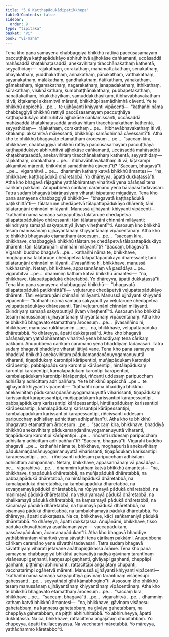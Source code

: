 ```yaml
---
title: "5.6 Kaṭṭhapādukādipaṭikkhepa"
tableOfContents: false
sidebar:
  order: 9
type: "tipitaka"
basket: "vi"
book: "vi-maha"
---
```



<DynamicBreadcrumb />

<Division number="250" book="vi-maha" bookNo="3" page="276">

<Paragraph number="1157" book="vi-maha">
Tena kho pana samayena chabbaggiyā bhikkhū rattiyā paccūsasamayaṃ paccuṭṭhāya kaṭṭhapādukāyo abhiruhitvā ajjhokāse caṅkamanti, uccāsaddā mahāsaddā khaṭakhaṭasaddā, anekavihitaṃ tiracchānakathaṃ kathentā, seyyathidaṃ—  rājakathaṃ, corakathaṃ, mahāmattakathaṃ, senākathaṃ, bhayakathaṃ, yuddhakathaṃ, annakathaṃ, pānakathaṃ, vatthakathaṃ, sayanakathaṃ, mālākathaṃ, gandhakathaṃ, ñātikathaṃ, yānakathaṃ, gāmakathaṃ, nigamakathaṃ, nagarakathaṃ, janapadakathaṃ, itthikathaṃ, sūrakathaṃ, visikhākathaṃ, kumbhaṭṭhānakathaṃ, pubbapetakathaṃ, nānattakathaṃ, lokakkhāyikaṃ, samuddakkhāyikaṃ, itibhavābhavakathaṃ iti vā; kīṭakampi akkamitvā mārenti, bhikkhūpi samādhimhā cāventi. Ye te bhikkhū appicchā …pe…  te ujjhāyanti khiyyanti vipācenti—  “kathañhi nāma chabbaggiyā bhikkhū rattiyā paccūsasamayaṃ paccuṭṭhāya kaṭṭhapādukāyo abhiruhitvā ajjhokāse caṅkamissanti, uccāsaddā mahāsaddā khaṭakhaṭasaddā anekavihitaṃ tiracchānakathaṃ kathentā, seyyathidaṃ—  rājakathaṃ, corakathaṃ …pe…  itibhavābhavakathaṃ iti vā, kīṭakampi akkamitvā māressanti, bhikkhūpi samādhimhā cāvessantī”ti. Atha kho te bhikkhū bhagavato etamatthaṃ ārocesuṃ …pe…  “saccaṃ kira, bhikkhave, chabbaggiyā bhikkhū rattiyā paccūsasamayaṃ paccuṭṭhāya kaṭṭhapādukāyo abhiruhitvā ajjhokāse caṅkamanti, uccāsaddā mahāsaddā khaṭakhaṭasaddā, anekavihitaṃ tiracchānakathaṃ kathentā, seyyathidaṃ—  rājakathaṃ, corakathaṃ …pe…  itibhavābhavakathaṃ iti vā, kīṭakampi akkamitvā mārenti, bhikkhūpi samādhimhā cāventī”ti? “Saccaṃ, bhagavā”ti …pe…  vigarahitvā …pe…  dhammiṃ kathaṃ katvā bhikkhū āmantesi—  “na, bhikkhave, kaṭṭhapādukā dhāretabbā. Yo dhāreyya, āpatti dukkaṭassā”ti.
</Paragraph>

<Paragraph number="1158" book="vi-maha">
Atha kho bhagavā rājagahe yathābhirantaṃ viharitvā yena bārāṇasī tena cārikaṃ pakkāmi. Anupubbena cārikaṃ caramāno yena bārāṇasī tadavasari. Tatra sudaṃ bhagavā bārāṇasiyaṃ viharati isipatane migadāye. Tena kho pana samayena chabbaggiyā bhikkhū—  “bhagavatā kaṭṭhapādukā paṭikkhittā”ti—  tālataruṇe chedāpetvā tālapattapādukāyo dhārenti; tāni tālataruṇāni chinnāni milāyanti. Manussā ujjhāyanti khiyyanti vipācenti—  “kathañhi nāma samaṇā sakyaputtiyā tālataruṇe chedāpetvā tālapattapādukāyo dhāressanti; tāni tālataruṇāni chinnāni milāyanti; ekindriyaṃ samaṇā sakyaputtiyā jīvaṃ viheṭhentī”ti.
</Paragraph>

<Paragraph number="1159" book="vi-maha">
Assosuṃ kho bhikkhū tesaṃ manussānaṃ ujjhāyantānaṃ khiyyantānaṃ vipācentānaṃ. Atha kho te bhikkhū bhagavato etamatthaṃ ārocesuṃ …pe…  “saccaṃ kira, bhikkhave, chabbaggiyā bhikkhū tālataruṇe chedāpetvā tālapattapādukāyo dhārenti; tāni tālataruṇāni chinnāni milāyantī”ti? “Saccaṃ, bhagavā”ti. Vigarahi buddho bhagavā …pe…  kathañhi nāma te, bhikkhave, moghapurisā tālataruṇe chedāpetvā tālapattapādukāyo dhāressanti; tāni tālataruṇāni chinnāni milāyanti. Jīvasaññino hi, bhikkhave, manussā rukkhasmiṃ. Netaṃ, bhikkhave, appasannānaṃ vā pasādāya …pe…  vigarahitvā …pe…  dhammiṃ kathaṃ katvā bhikkhū āmantesi—  “na, bhikkhave, tālapattapādukā dhāretabbā. Yo dhāreyya, āpatti dukkaṭassā”ti.
</Paragraph>

<Paragraph number="1160" book="vi-maha">
Tena kho pana samayena chabbaggiyā bhikkhū—  “bhagavatā tālapattapādukā paṭikkhittā”ti—  veḷutaruṇe chedāpetvā veḷupattapādukāyo dhārenti. Tāni veḷutaruṇāni chinnāni milāyanti. Manussā ujjhāyanti khiyyanti vipācenti—  “kathañhi nāma samaṇā sakyaputtiyā veḷutaruṇe chedāpetvā veḷupattapādukāyo dhāressanti. Tāni veḷutaruṇāni chinnāni milāyanti. Ekindriyaṃ samaṇā sakyaputtiyā jīvaṃ viheṭhentī”ti. Assosuṃ kho bhikkhū tesaṃ manussānaṃ ujjhāyantānaṃ khiyyantānaṃ vipācentānaṃ. Atha kho te bhikkhū bhagavato etamatthaṃ ārocesuṃ …pe…  jīvasaññino hi, bhikkhave, manussā rukkhasmiṃ …pe…  na, bhikkhave, veḷupattapādukā dhāretabbā. Yo dhāreyya, āpatti dukkaṭassā”ti.
</Paragraph>

</Division>
<Division number="251" book="vi-maha" bookNo="3" page="278">

<Paragraph number="1161" book="vi-maha">
Atha kho bhagavā bārāṇasiyaṃ yathābhirantaṃ viharitvā yena bhaddiyaṃ tena cārikaṃ pakkāmi. Anupubbena cārikaṃ caramāno yena bhaddiyaṃ tadavasari. Tatra sudaṃ bhagavā bhaddiye viharati jātiyā vane. Tena kho pana samayena bhaddiyā bhikkhū anekavihitaṃ pādukamaṇḍanānuyogamanuyuttā viharanti, tiṇapādukaṃ karontipi kārāpentipi, muñjapādukaṃ karontipi kārāpentipi, pabbajapādukaṃ karontipi kārāpentipi, hintālapādukaṃ karontipi kārāpentipi, kamalapādukaṃ karontipi kārāpentipi, kambalapādukaṃ karontipi kārāpentipi, riñcanti uddesaṃ paripucchaṃ adhisīlaṃ adhicittaṃ adhipaññaṃ. Ye te bhikkhū appicchā …pe…  te ujjhāyanti khiyyanti vipācenti—  “kathañhi nāma bhaddiyā bhikkhū anekavihitaṃ pādukamaṇḍanānuyogamanuyuttā viharissanti, tiṇapādukaṃ karissantipi kārāpessantipi, muñjapādukaṃ karissantipi kārāpessantipi, pabbajapādukaṃ karissantipi kārāpessantipi, hintālapādukaṃ karissantipi kārāpessantipi, kamalapādukaṃ karissantipi kārāpessantipi, kambalapādukaṃ karissantipi kārāpessantipi, riñcissanti uddesaṃ paripucchaṃ adhisīlaṃ adhicittaṃ adhipaññan”ti.
</Paragraph>

<Paragraph number="1162" book="vi-maha">
Atha kho te bhikkhū bhagavato etamatthaṃ ārocesuṃ …pe…  “saccaṃ kira, bhikkhave, bhaddiyā bhikkhū anekavihitaṃ pādukamaṇḍanānuyogamanuyuttā viharanti, tiṇapādukaṃ karontipi kārāpentipi …pe…  riñcanti uddesaṃ paripucchaṃ adhisīlaṃ adhicittaṃ adhipaññan”ti? “Saccaṃ, bhagavā”ti. Vigarahi buddho bhagavā …pe…  kathañhi nāma te, bhikkhave, moghapurisā anekavihitaṃ pādukamaṇḍanānuyogamanuyuttā viharissanti, tiṇapādukaṃ karissantipi kārāpessantipi …pe…  riñcissanti uddesaṃ paripucchaṃ adhisīlaṃ adhicittaṃ adhipaññaṃ. Netaṃ, bhikkhave, appasannānaṃ vā pasādāya …pe…  vigarahitvā …pe…  dhammiṃ kathaṃ katvā bhikkhū āmantesi—  “na, bhikkhave, tiṇapādukā dhāretabbā, na muñjapādukā dhāretabbā, na pabbajapādukā dhāretabbā, na hintālapādukā dhāretabbā, na kamalapādukā dhāretabbā, na kambalapādukā dhāretabbā, na sovaṇṇamayā pādukā dhāretabbā, na rūpiyamayā pādukā dhāretabbā, na maṇimayā pādukā dhāretabbā, na veḷuriyamayā pādukā dhāretabbā, na phalikamayā pādukā dhāretabbā, na kaṃsamayā pādukā dhāretabbā, na kācamayā pādukā dhāretabbā, na tipumayā pādukā dhāretabbā, na sīsamayā pādukā dhāretabbā, na tambalohamayā pādukā dhāretabbā. Yo dhāreyya, āpatti dukkaṭassa. Na ca, bhikkhave, kāci saṅkamaniyā pādukā dhāretabbā. Yo dhāreyya, āpatti dukkaṭassa. Anujānāmi, bhikkhave, tisso pādukā dhuvaṭṭhāniyā asaṅkamaniyāyo—  vaccapādukaṃ, passāvapādukaṃ, ācamanapādukan”ti.
</Paragraph>

</Division>
<Division number="252" book="vi-maha" bookNo="3" page="279">

<Paragraph number="1163" book="vi-maha">
Atha kho bhagavā bhaddiye yathābhirantaṃ viharitvā yena sāvatthi tena cārikaṃ pakkāmi. Anupubbena cārikaṃ caramāno yena sāvatthi tadavasari. Tatra sudaṃ bhagavā sāvatthiyaṃ viharati jetavane anāthapiṇḍikassa ārāme. Tena kho pana samayena chabbaggiyā bhikkhū aciravatiyā nadiyā gāvīnaṃ tarantīnaṃ visāṇesupi gaṇhanti, kaṇṇesupi gaṇhanti, gīvāyapi gaṇhanti, cheppāpi gaṇhanti, piṭṭhimpi abhiruhanti, rattacittāpi aṅgajātaṃ chupanti, vacchatarimpi ogāhetvā mārenti. Manussā ujjhāyanti khiyyanti vipācenti—  “kathañhi nāma samaṇā sakyaputtiyā gāvīnaṃ tarantīnaṃ visāṇesupi gahessanti …pe…  seyyathāpi gihī kāmabhogino”ti.
</Paragraph>

<Paragraph number="1164" book="vi-maha">
Assosuṃ kho bhikkhū tesaṃ manussānaṃ ujjhāyantānaṃ khiyyantānaṃ vipācentānaṃ. Atha kho te bhikkhū bhagavato etamatthaṃ ārocesuṃ …pe…  “saccaṃ kira, bhikkhave …pe…  “saccaṃ, bhagavā”ti …pe…  vigarahitvā …pe…  dhammiṃ kathaṃ katvā bhikkhū āmantesi—  “na, bhikkhave, gāvīnaṃ visāṇesu gahetabbaṃ, na kaṇṇesu gahetabbaṃ, na gīvāya gahetabbaṃ, na cheppāya gahetabbaṃ, na piṭṭhi abhiruhitabbā. Yo abhiruheyya, āpatti dukkaṭassa. Na ca, bhikkhave, rattacittena aṅgajātaṃ chupitabbaṃ. Yo chupeyya, āpatti thullaccayassa. Na vacchatarī māretabbā. Yo māreyya, yathādhammo kāretabbo”ti.
</Paragraph>
</Division>